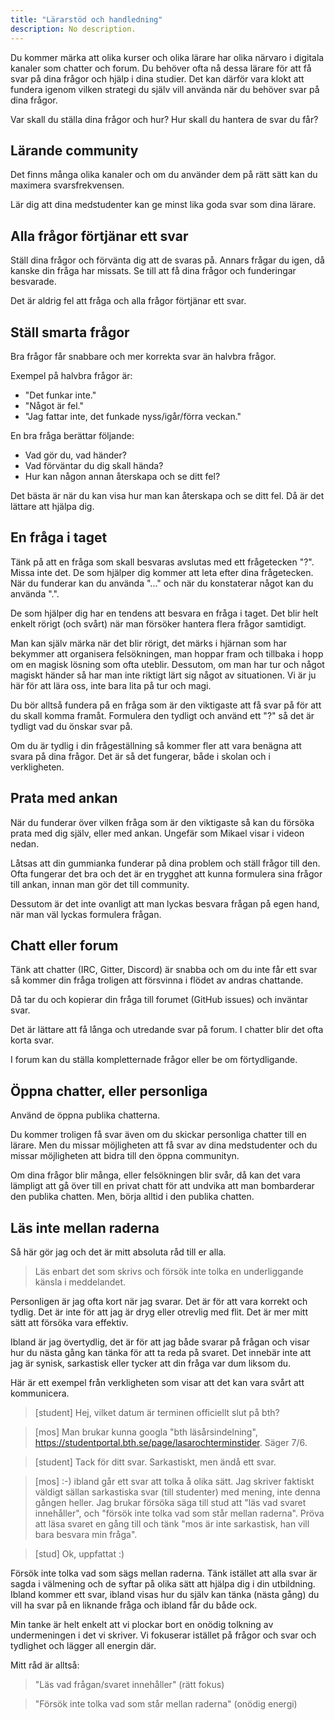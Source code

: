 ```yaml
---
title: "Lärarstöd och handledning" 
description: No description.
---
```




Du kommer märka att olika kurser och olika lärare har olika närvaro i digitala kanaler som chatter och forum. Du behöver ofta nå dessa lärare för att få svar på dina frågor och hjälp i dina studier. Det kan därför vara klokt att fundera igenom vilken strategi du själv vill använda när du behöver svar på dina frågor.

Var skall du ställa dina frågor och hur? Hur skall du hantera de svar du får?



Lärande community
---------------------------------------

Det finns många olika kanaler och om du använder dem på rätt sätt kan du maximera svarsfrekvensen.

Lär dig att dina medstudenter kan ge minst lika goda svar som dina lärare.



Alla frågor förtjänar ett svar
---------------------------------------

Ställ dina frågor och förvänta dig att de svaras på. Annars frågar du igen, då kanske din fråga har missats. Se till att få dina frågor och funderingar besvarade.

Det är aldrig fel att fråga och alla frågor förtjänar ett svar.



Ställ smarta frågor
--------------

Bra frågor får snabbare och mer korrekta svar än halvbra frågor.

Exempel på halvbra frågor är:

* "Det funkar inte."
* "Något är fel."
* "Jag fattar inte, det funkade nyss/igår/förra veckan."

En bra fråga berättar följande:

* Vad gör du, vad händer?
* Vad förväntar du dig skall hända?
* Hur kan någon annan återskapa och se ditt fel?

Det bästa är när du kan visa hur man kan återskapa och se ditt fel. Då är det lättare att hjälpa dig.



En fråga i taget
------------------------------------------

Tänk på att en fråga som skall besvaras avslutas med ett frågetecken "?". Missa inte det. De som hjälper dig kommer att leta efter dina frågetecken. När du funderar kan du använda "..." och när du konstaterar något kan du använda ".".

De som hjälper dig har en tendens att besvara en fråga i taget. Det blir helt enkelt rörigt (och svårt) när man försöker hantera flera frågor samtidigt.

Man kan själv märka när det blir rörigt, det märks i hjärnan som har bekymmer att organisera felsökningen, man hoppar fram och tillbaka i hopp om en magisk lösning som ofta uteblir. Dessutom, om man har tur och något magiskt händer så har man inte riktigt lärt sig något av situationen. Vi är ju här för att lära oss, inte bara lita på tur och magi.

Du bör alltså fundera på en fråga som är den viktigaste att få svar på för att du skall komma framåt. Formulera den tydligt och använd ett "?" så det är tydligt vad du önskar svar på.

Om du är tydlig i din frågeställning så kommer fler att vara benägna att svara på dina frågor. Det är så det fungerar, både i skolan och i verkligheten.



Prata med ankan
------------------------------------------

När du funderar över vilken fråga som är den viktigaste så kan du försöka prata med dig själv, eller med ankan. Ungefär som Mikael visar i videon nedan.

<YouTube
    id="eUBMCd7Tj6Q" 
    caption="Mikael visar vikten av att ha en gummianka på skrivbordet."
/>

Låtsas att din gummianka funderar på dina problem och ställ frågor till den. Ofta fungerar det bra och det är en trygghet att kunna formulera sina frågor till ankan, innan man gör det till community.

Dessutom är det inte ovanligt att man lyckas besvara frågan på egen hand, när man väl lyckas formulera frågan.



Chatt eller forum
------------------------------------------

Tänk att chatter (IRC, Gitter, Discord) är snabba och om du inte får ett svar så kommer din fråga troligen att försvinna i flödet av andras chattande.

Då tar du och kopierar din fråga till forumet (GitHub issues) och inväntar svar.

Det är lättare att få långa och utredande svar på forum. I chatter blir det ofta korta svar.

I forum kan du ställa kompletternade frågor eller be om förtydligande.



Öppna chatter, eller personliga
------------------------------------------

Använd de öppna publika chatterna.

Du kommer troligen få svar även om du skickar personliga chatter till en lärare. Men du missar möjligheten att få svar av dina medstudenter och du missar möjligheten att bidra till den öppna communityn.

Om dina frågor blir många, eller felsökningen blir svår, då kan det vara lämpligt att gå över till en privat chatt för att undvika att man bombarderar den publika chatten. Men, börja alltid i den publika chatten.



Läs inte mellan raderna
------------------------------------------

Så här gör jag och det är mitt absoluta råd till er alla.

> Läs enbart det som skrivs och försök inte tolka en underliggande känsla i meddelandet.

Personligen är jag ofta kort när jag svarar. Det är för att vara korrekt och tydlig. Det är inte för att jag är dryg eller otrevlig med flit. Det är mer mitt sätt att försöka vara effektiv.

Ibland är jag övertydlig, det är för att jag både svarar på frågan och visar hur du nästa gång kan tänka för att ta reda på svaret. Det innebär inte att jag är synisk, sarkastisk eller tycker att din fråga var dum liksom du.

Här är ett exempel från verkligheten som visar att det kan vara svårt att kommunicera.

> [student] Hej, vilket datum är terminen officiellt slut på bth?

> [mos] Man brukar kunna googla "bth läsårsindelning", https://studentportal.bth.se/page/lasarochterminstider. Säger 7/6.

> [student] Tack för ditt svar. Sarkastiskt, men ändå ett svar.

> [mos] :-) ibland går ett svar att tolka å olika sätt. Jag skriver faktiskt väldigt sällan sarkastiska svar (till studenter) med mening, inte denna gången heller.
> Jag brukar försöka säga till stud att "läs vad svaret innehåller", och "försök inte tolka vad som står mellan raderna".
> Pröva att läsa svaret en gång till och tänk "mos är inte sarkastisk, han vill bara besvara min fråga".

> [stud] Ok, uppfattat :)

Försök inte tolka vad som sägs mellan raderna. Tänk istället att alla svar är sagda i välmening och de syftar på olika sätt att hjälpa dig i din utbildning. Ibland kommer ett svar, ibland visas hur du själv kan tänka (nästa gång) du vill ha svar på en liknande fråga och ibland får du både ock.

Min tanke är helt enkelt att vi plockar bort en onödig tolkning av undermeningen i det vi skriver. Vi fokuserar istället på frågor och svar och tydlighet och lägger all energin där.

Mitt råd är alltså:

> "Läs vad frågan/svaret innehåller" (rätt fokus)

> "Försök inte tolka vad som står mellan raderna" (onödig energi)
